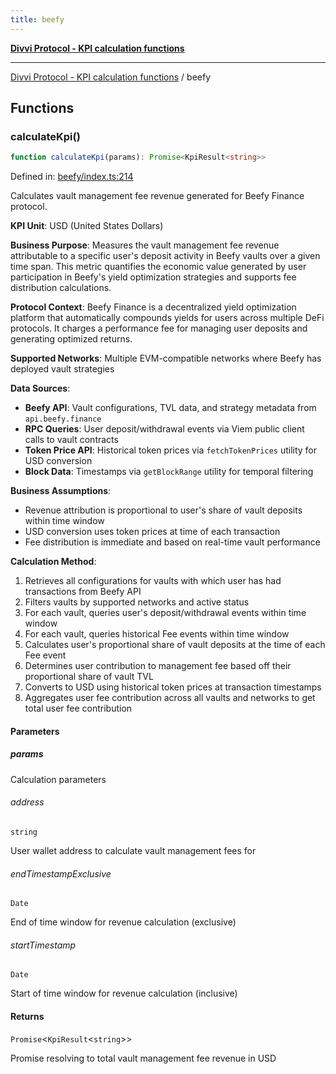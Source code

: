```yaml
---
title: beefy
---
```

[**Divvi Protocol - KPI calculation functions**](./README)

---

[Divvi Protocol - KPI calculation functions](./README) / beefy
## Functions

### calculateKpi()

```ts
function calculateKpi(params): Promise<KpiResult<string>>
```

Defined in: [beefy/index.ts:214](https://github.com/divvi-xyz/divvi-protocol/blob/main/scripts/calculateKpi/protocols/beefy/index.ts#L214)

Calculates vault management fee revenue generated for Beefy Finance protocol.

**KPI Unit**: USD (United States Dollars)

**Business Purpose**: Measures the vault management fee revenue attributable to a specific user's
deposit activity in Beefy vaults over a given time span. This metric quantifies the economic value generated by user
participation in Beefy's yield optimization strategies and supports fee distribution calculations.

**Protocol Context**: Beefy Finance is a decentralized yield optimization platform that automatically
compounds yields for users across multiple DeFi protocols. It charges a performance fee for managing
user deposits and generating optimized returns.

**Supported Networks**: Multiple EVM-compatible networks where Beefy has deployed vault strategies

**Data Sources**:

- **Beefy API**: Vault configurations, TVL data, and strategy metadata from `api.beefy.finance`
- **RPC Queries**: User deposit/withdrawal events via Viem public client calls to vault contracts
- **Token Price API**: Historical token prices via `fetchTokenPrices` utility for USD conversion
- **Block Data**: Timestamps via `getBlockRange` utility for temporal filtering

**Business Assumptions**:

- Revenue attribution is proportional to user's share of vault deposits within time window
- USD conversion uses token prices at time of each transaction
- Fee distribution is immediate and based on real-time vault performance

**Calculation Method**:

1. Retrieves all configurations for vaults with which user has had transactions from Beefy API
2. Filters vaults by supported networks and active status
3. For each vault, queries user's deposit/withdrawal events within time window
4. For each vault, queries historical Fee events within time window
5. Calculates user's proportional share of vault deposits at the time of each Fee event
6. Determines user contribution to management fee based off their proportional share of vault TVL
7. Converts to USD using historical token prices at transaction timestamps
8. Aggregates user fee contribution across all vaults and networks to get total user fee contribution

#### Parameters

##### params

Calculation parameters

###### address

`string`

User wallet address to calculate vault management fees for

###### endTimestampExclusive

`Date`

End of time window for revenue calculation (exclusive)

###### startTimestamp

`Date`

Start of time window for revenue calculation (inclusive)

#### Returns

`Promise`\<`KpiResult`\<`string`\>\>

Promise resolving to total vault management fee revenue in USD



<EditPage editUrl="https://github.com/divvi-xyz/divvi-protocol/edit/main/docs/calculate-kpi/beefy.md" lastModified="2025-08-06T15:51:38.000Z" />